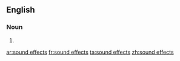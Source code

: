 ==English==

===Noun===
{{head|en}}

# {{plural of|sound effect}}

[[ar:sound effects]]
[[fr:sound effects]]
[[ta:sound effects]]
[[zh:sound effects]]